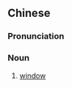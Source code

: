 {{also|窗头}}
==Chinese==
{{zh-forms|s=窗头}}

===Pronunciation===
{{zh-pron
|w=1tshaan deu
|cat=n
}}

===Noun===
{{zh-noun}}

# {{lb|zh|Shanghai}} [[window]]